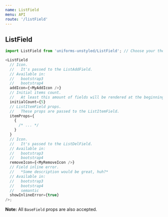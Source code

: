 ```yaml
---
name: ListField
menu: API
route: '/listField'
---
```


## ListField

```js
import ListField from 'uniforms-unstyled/ListField'; // Choose your theme package.

<ListField
  // Icon.
  //   It's passed to the ListAddField.
  // Available in:
  //   bootstrap3
  //   bootstrap4
  addIcon={<MyAddIcon />}
  // Initial items count.
  //   At least this amount of fields will be rendered at the beginning.
  initialCount={5}
  // ListItemField props.
  //   These props are passed to the ListItemField.
  itemProps={
    {
      /* ... */
    }
  }
  // Icon.
  //   It's passed to the ListDelField.
  // Available in:
  //   bootstrap3
  //   bootstrap4
  removeIcon={<MyRemoveIcon />}
  // Field inline error.
  //   *Some description would be great, huh?*
  // Available in:
  //   bootstrap3
  //   bootstrap4
  //   semantic
  showInlineError={true}
/>;
```

**Note:** All `BaseField` props are also accepted.
